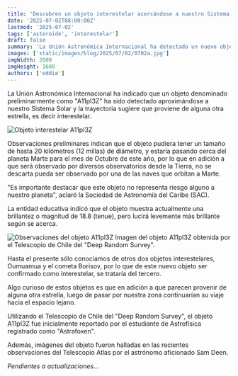 ```yaml
---
title: 'Descubren un objeto interestelar acercándose a nuestro Sistema Solar'
date: '2025-07-02T08:00:00Z'
lastmod: '2025-07-02'
tags: ['asteroide', 'interestelar']
draft: false
summary: 'La Unión Astronómica Internacional ha detectado un nuevo objeto interestelar denominado A11pI3Z que se acerca a nuestro Sistema Solar y pasará cerca de Marte en octubre.'
images: ['static/images/blog/2025/07/02/0702a.jpg']
imgWidth: 2000
imgHeight: 1600
authors: ['eddie']
---
```


La Unión Astronómica Internacional ha indicado que un objeto denominado preliminarmente como "A11pI3Z" ha sido detectado aproximándose a nuestro Sistema Solar y la trayectoria sugiere que proviene de alguna otra estrella, es decir interestelar.

<Image
  alt="Objeto interestelar A11pI3Z"
  src="/static/images/blog/2025/07/02/0702a.jpg"
  width={2000}
  height={1600}
/>

Observaciones preliminares indican que el objeto pudiera tener un tamaño de hasta 20 kilómetros (12 millas) de diámetro, y estaría pasando cerca del planeta Marte para el mes de Octubre de este año, por lo que en adición a que será observado por diversos observatorios desde la Tierra, no se descarta pueda ser observado por una de las naves que orbitan a Marte.

"Es importante destacar que este objeto no representa riesgo alguno a nuestro planeta", aclaró la Sociedad de Astronomía del Caribe (SAC).

La entidad educativa indicó que el objeto muestra actualmente una brillantez o magnitud de 18.8 (tenue), pero lucirá levemente más brillante según se acerca.

<Image
  alt="Observaciones del objeto A11pI3Z"
  src="/static/images/blog/2025/07/02/0702aa.jpg"
  width={1012}
  height={660}
/>
<ImageCaption>
  Imagen del objeto A11pI3Z obtenida por el Telescopio de Chile del "Deep Random Survey".
</ImageCaption>

Hasta el presente sólo conocíamos de otros dos objetos interestelares, Oumuamua y el cometa Borisov, por lo que de este nuevo objeto ser confirmado como interestelar, se trataría del tercero.

Algo curioso de estos objetos es que en adición a que parecen provenir de alguna otra estrella, luego de pasar por nuestra zona continuarían su viaje hacia el espacio lejano.

Utilizando el Telescopio de Chile del "Deep Random Survey", el objeto A11pI3Z fue inicialmente reportado por el estudiante de Astrofísica registrado como "Astrafoxen".

Además, imágenes del objeto fueron halladas en las recientes observaciones del Telescopio Atlas por el astrónomo aficionado Sam Deen.

_Pendientes a actualizaciones..._
